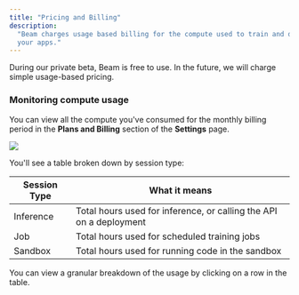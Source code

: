 ```yaml
---
title: "Pricing and Billing"
description:
  "Beam charges usage based billing for the compute used to train and deploy
  your apps."
---
```

<Warning>During our private beta, Beam is free to use. In the future, we will charge simple usage-based pricing.</Warning>


### Monitoring compute usage

You can view all the compute you've consumed for the monthly billing period in
the **Plans and Billing** section of the **Settings** page.

![](/img/beam/account/pricing-and-billing.png)

You'll see a table broken down by session type:

| Session Type | What it means                                                      |
| ------------ | ------------------------------------------------------------------ |
| Inference    | Total hours used for inference, or calling the API on a deployment |
| Job          | Total hours used for scheduled training jobs                       |
| Sandbox      | Total hours used for running code in the sandbox                   |

You can view a granular breakdown of the usage by clicking on a row in the
table.
